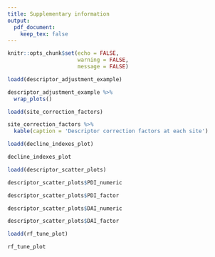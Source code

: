 ```yaml
---
title: Supplementary information
output: 
  pdf_document:
    keep_tex: false
---
```


```r
knitr::opts_chunk$set(echo = FALSE,
                      warning = FALSE,
                      message = FALSE)
```

```r
loadd(descriptor_adjustment_example)

descriptor_adjustment_example %>%
  wrap_plots()
```

```r
loadd(site_correction_factors)

site_correction_factors %>%
  kable(caption = 'Descriptor correction factors at each site')
```

```r
loadd(decline_indexes_plot)

decline_indexes_plot
```

```r
loadd(descriptor_scatter_plots)

descriptor_scatter_plots$PDI_numeric
```

```r
descriptor_scatter_plots$PDI_factor
```

```r
descriptor_scatter_plots$DAI_numeric
```

```r
descriptor_scatter_plots$DAI_factor
```

```r
loadd(rf_tune_plot)

rf_tune_plot
```

